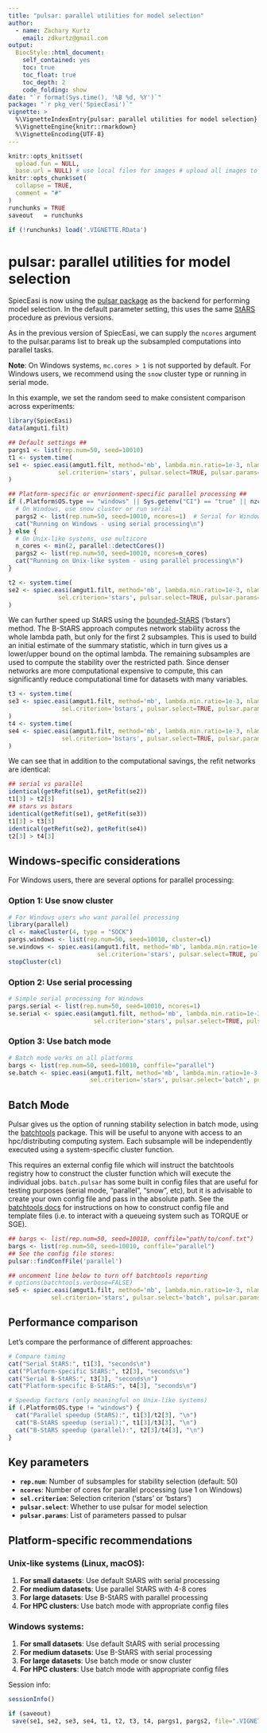 ```yaml
---
title: "pulsar: parallel utilities for model selection"
author: 
  - name: Zachary Kurtz
    email: zdkurtz@gmail.com
output: 
  BiocStyle::html_document:
    self_contained: yes
    toc: true
    toc_float: true
    toc_depth: 2
    code_folding: show
date: "`r format(Sys.time(), '%B %d, %Y')`"
package: "`r pkg_ver('SpiecEasi')`"
vignette: >
  %\VignetteIndexEntry{pulsar: parallel utilities for model selection}
  %\VignetteEngine{knitr::rmarkdown}
  %\VignetteEncoding{UTF-8}  
---
```


```r
knitr::opts_knit$set(
  upload.fun = NULL,
  base.url = NULL) # use local files for images # upload all images to imgur.com
knitr::opts_chunk$set(
  collapse = TRUE,
  comment = "#"
)
runchunks = TRUE
saveout   = runchunks

if (!runchunks) load('.VIGNETTE.RData')
```

# pulsar: parallel utilities for model selection

SpiecEasi is now using the [pulsar package](https://cran.r-project.org/package=pulsar) as the backend for performing model selection. In the default parameter setting, this uses the same [StARS](https://arxiv.org/abs/1006.3316) procedure as previous versions.

As in the previous version of SpiecEasi, we can supply the `ncores` argument to the pulsar.params list to break up the subsampled computations into parallel tasks.

**Note**: On Windows systems, `mc.cores > 1` is not supported by default. For Windows users, we recommend using the `snow` cluster type or running in serial mode.

In this example, we set the random seed to make consistent comparison across experiments:

```r
library(SpiecEasi)
data(amgut1.filt)

## Default settings ##
pargs1 <- list(rep.num=50, seed=10010)
t1 <- system.time(
se1 <- spiec.easi(amgut1.filt, method='mb', lambda.min.ratio=1e-3, nlambda=30,
              sel.criterion='stars', pulsar.select=TRUE, pulsar.params=pargs1)
)

## Platform-specific or envrionment-specific parallel processing ##
if (.Platform$OS.type == "windows" || Sys.getenv("CI") == "true" || nzchar(Sys.getenv("GITHUB_ACTIONS"))) {
  # On Windows, use snow cluster or run serial
  pargs2 <- list(rep.num=50, seed=10010, ncores=1)  # Serial for Windows
  cat("Running on Windows - using serial processing\n")
} else {
  # On Unix-like systems, use multicore
  n_cores <- min(2, parallel::detectCores())
  pargs2 <- list(rep.num=50, seed=10010, ncores=n_cores)
  cat("Running on Unix-like system - using parallel processing\n")
}

t2 <- system.time(
se2 <- spiec.easi(amgut1.filt, method='mb', lambda.min.ratio=1e-3, nlambda=30,
              sel.criterion='stars', pulsar.select=TRUE, pulsar.params=pargs2)
)
```

We can further speed up StARS using the [bounded-StARS](https://arxiv.org/abs/1605.07072) ('bstars') method. The B-StARS approach computes network stability across the whole lambda path, but only for the first 2 subsamples. This is used to build an initial estimate of the summary statistic, which in turn gives us a lower/upper bound on the optimal lambda. The remaining subsamples are used to compute the stability over the restricted path. Since denser networks are more computational expensive to compute, this can significantly reduce computational time for datasets with many variables.

```r
t3 <- system.time(
se3 <- spiec.easi(amgut1.filt, method='mb', lambda.min.ratio=1e-3, nlambda=30,
               sel.criterion='bstars', pulsar.select=TRUE, pulsar.params=pargs1)
)
t4 <- system.time(
se4 <- spiec.easi(amgut1.filt, method='mb', lambda.min.ratio=1e-3, nlambda=30,
               sel.criterion='bstars', pulsar.select=TRUE, pulsar.params=pargs2)
)
```

We can see that in addition to the computational savings, the refit networks are identical:

```r
## serial vs parallel
identical(getRefit(se1), getRefit(se2))
t1[3] > t2[3]
## stars vs bstars
identical(getRefit(se1), getRefit(se3))
t1[3] > t3[3]
identical(getRefit(se2), getRefit(se4))
t2[3] > t4[3]
```

## Windows-specific considerations

For Windows users, there are several options for parallel processing:

### Option 1: Use snow cluster
```r
# For Windows users who want parallel processing
library(parallel)
cl <- makeCluster(4, type = "SOCK")
pargs.windows <- list(rep.num=50, seed=10010, cluster=cl)
se.windows <- spiec.easi(amgut1.filt, method='mb', lambda.min.ratio=1e-3, nlambda=30,
                         sel.criterion='stars', pulsar.select=TRUE, pulsar.params=pargs.windows)
stopCluster(cl)
```

### Option 2: Use serial processing
```r
# Simple serial processing for Windows
pargs.serial <- list(rep.num=50, seed=10010, ncores=1)
se.serial <- spiec.easi(amgut1.filt, method='mb', lambda.min.ratio=1e-3, nlambda=30,
                        sel.criterion='stars', pulsar.select=TRUE, pulsar.params=pargs.serial)
```

### Option 3: Use batch mode
```r
# Batch mode works on all platforms
bargs <- list(rep.num=50, seed=10010, conffile="parallel")
se.batch <- spiec.easi(amgut1.filt, method='mb', lambda.min.ratio=1e-3, nlambda=30,
                       sel.criterion='stars', pulsar.select='batch', pulsar.params=bargs)
```

## Batch Mode

Pulsar gives us the option of running stability selection in batch mode, using the [batchtools](https://mllg.github.io/batchtools/) package. This will be useful to anyone with access to an hpc/distributing computing system. Each subsample will be independently executed using a system-specific cluster function.

This requires an external config file which will instruct the batchtools registry how to construct the cluster function which will execute the individual jobs. `batch.pulsar` has some built in config files that are useful for testing purposes (serial mode, "parallel", "snow", etc), but it is advisable to create your own config file and pass in the absolute path. See the [batchtools docs](https://mllg.github.io/batchtools/articles/batchtools.html#configuration-file) for instructions on how to construct config file and template files (i.e. to interact with a queueing system such as TORQUE or SGE).

```r
## bargs <- list(rep.num=50, seed=10010, conffile="path/to/conf.txt")
bargs <- list(rep.num=50, seed=10010, conffile="parallel")
## See the config file stores:
pulsar::findConfFile('parallel')

## uncomment line below to turn off batchtools reporting
# options(batchtools.verbose=FALSE)
se5 <- spiec.easi(amgut1.filt, method='mb', lambda.min.ratio=1e-3, nlambda=30,
            sel.criterion='stars', pulsar.select='batch', pulsar.params=bargs)
```

## Performance comparison

Let's compare the performance of different approaches:

```r
# Compare timing
cat("Serial StARS:", t1[3], "seconds\n")
cat("Platform-specific StARS:", t2[3], "seconds\n")
cat("Serial B-StARS:", t3[3], "seconds\n")
cat("Platform-specific B-StARS:", t4[3], "seconds\n")

# Speedup factors (only meaningful on Unix-like systems)
if (.Platform$OS.type != "windows") {
  cat("Parallel speedup (StARS):", t1[3]/t2[3], "\n")
  cat("B-StARS speedup (serial):", t1[3]/t3[3], "\n")
  cat("B-StARS speedup (parallel):", t2[3]/t4[3], "\n")
}
```

## Key parameters

- **`rep.num`**: Number of subsamples for stability selection (default: 50)
- **`ncores`**: Number of cores for parallel processing (use 1 on Windows)
- **`sel.criterion`**: Selection criterion ('stars' or 'bstars')
- **`pulsar.select`**: Whether to use pulsar for model selection
- **`pulsar.params`**: List of parameters passed to pulsar

## Platform-specific recommendations

### Unix-like systems (Linux, macOS):
1. **For small datasets**: Use default StARS with serial processing
2. **For medium datasets**: Use parallel StARS with 4-8 cores
3. **For large datasets**: Use B-StARS with parallel processing
4. **For HPC clusters**: Use batch mode with appropriate config files

### Windows systems:
1. **For small datasets**: Use default StARS with serial processing
2. **For medium datasets**: Use B-StARS with serial processing
3. **For large datasets**: Use batch mode or snow cluster
4. **For HPC clusters**: Use batch mode with appropriate config files

Session info:
```r
sessionInfo()
```

```r
if (saveout)
 save(se1, se2, se3, se4, t1, t2, t3, t4, pargs1, pargs2, file=".VIGNETTE.RData")
``` 